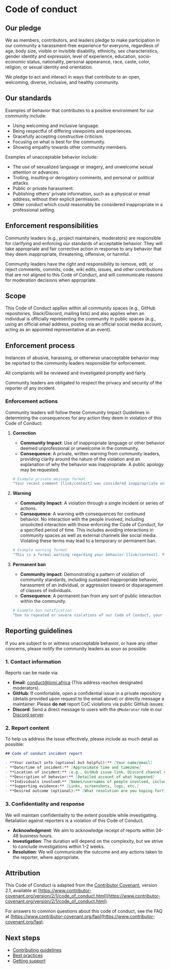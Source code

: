 # Code of conduct

## Our pledge

We as members, contributors, and leaders pledge to make participation in our community a harassment-free experience for everyone, regardless of age, body size, visible or invisible disability, ethnicity, sex characteristics, gender identity and expression, level of experience, education, socio-economic status, nationality, personal appearance, race, caste, color, religion, or sexual identity and orientation.

We pledge to act and interact in ways that contribute to an open, welcoming, diverse, inclusive, and healthy community.

## Our standards

Examples of behavior that contributes to a positive environment for our community include:

- Using welcoming and inclusive language.
- Being respectful of differing viewpoints and experiences.
- Gracefully accepting constructive criticism.
- Focusing on what is best for the community.
- Showing empathy towards other community members.

Examples of unacceptable behavior include:

- The use of sexualized language or imagery, and unwelcome sexual attention or advances.
- Trolling, insulting or derogatory comments, and personal or political attacks.
- Public or private harassment.
- Publishing others' private information, such as a physical or email address, without their explicit permission.
- Other conduct which could reasonably be considered inappropriate in a professional setting.

## Enforcement responsibilities

Community leaders (e.g., project maintainers, moderators) are responsible for clarifying and enforcing our standards of acceptable behavior. They will take appropriate and fair corrective action in response to any behavior that they deem inappropriate, threatening, offensive, or harmful.

Community leaders have the right and responsibility to remove, edit, or reject comments, commits, code, wiki edits, issues, and other contributions that are not aligned to this Code of Conduct, and will communicate reasons for moderation decisions when appropriate.

## Scope

This Code of Conduct applies within all community spaces (e.g., GitHub repositories, Slack/Discord, mailing lists) and also applies when an individual is officially representing the community in public spaces (e.g., using an official email address, posting via an official social media account, acting as an appointed representative at an event).

## Enforcement process

Instances of abusive, harassing, or otherwise unacceptable behavior may be reported to the community leaders responsible for enforcement.

All complaints will be reviewed and investigated promptly and fairly.

Community leaders are obligated to respect the privacy and security of the reporter of any incident.

### Enforcement actions

Community leaders will follow these Community Impact Guidelines in determining the consequences for any action they deem in violation of this Code of Conduct:

1.  **Correction**
    - **Community Impact**: Use of inappropriate language or other behavior deemed unprofessional or unwelcome in the community.
    - **Consequence**: A private, written warning from community leaders, providing clarity around the nature of the violation and an explanation of why the behavior was inappropriate. A public apology may be requested.
    ```bash
    # Example private message format
    "Your recent comment [link/context] was considered inappropriate under our Code of Conduct because [reason]. Please review the CoC and adjust your communication accordingly."
    ```

2.  **Warning**
    - **Community Impact**: A violation through a single incident or series of actions.
    - **Consequence**: A warning with consequences for continued behavior. No interaction with the people involved, including unsolicited interaction with those enforcing the Code of Conduct, for a specified period of time. This includes avoiding interactions in community spaces as well as external channels like social media. Violating these terms may lead to a temporary or permanent ban.
    ```bash
    # Example warning format
    "This is a formal warning regarding your behavior [link/context]. Further violations of the Code of Conduct may result in temporary or permanent restrictions from the community."
    ```

3.  **Permanent ban**
    - **Community impact**: Demonstrating a pattern of violation of community standards, including sustained inappropriate behavior, harassment of an individual, or aggression toward or disparagement of classes of individuals.
    - **Consequence**: A permanent ban from any sort of public interaction within the community.
    ```bash
    # Example ban notification
    "Due to repeated or severe violations of our Code of Conduct, your access to the lomi. community spaces has been permanently revoked."
    ```

## Reporting guidelines

If you are subject to or witness unacceptable behavior, or have any other concerns, please notify the community leaders as soon as possible.

### 1. Contact information

Reports can be made via:

- **Email**: [conduct@lomi.africa](mailto:conduct@lomi.africa) (This address reaches designated moderators).
- **GitHub**: If comfortable, open a confidential issue in a private repository (details provided upon request to the email above) or directly message a maintainer.
Please **do not** report CoC violations via public GitHub issues.
- **Discord**: Send a direct message to users with the `@Moderator` role in our [Discord server](https://discord.gg/33syDfh9).

### 2. Report content

To help us address the issue effectively, please include as much detail as possible:

```markdown
## Code of conduct incident report

- **Your contact info (optional but helpful):** [Your name/email]
- **Date/time of incident:** [Approximate time and timezone]
- **Location of incident:** [e.g., GitHub issue link, Discord channel name, etc.]
- **Description of behavior:** [Detailed account of what happened]
- **Individuals involved:** [Names/usernames of people involved, including witnesses if any]
- **Supporting evidence:** [Links, screenshots, logs, etc.]
- **Desired outcome (optional):** [What resolution are you hoping for?]
```

### 3. Confidentiality and response

We will maintain confidentiality to the extent possible while investigating. Retaliation against reporters is a violation of this Code of Conduct.

- **Acknowledgment**: We aim to acknowledge receipt of reports within 24-48 business hours.
- **Investigation**: The duration will depend on the complexity, but we strive to conclude investigations within 1-2 weeks.
- **Resolution**: We will communicate the outcome and any actions taken to the reporter, where appropriate.

## Attribution

This Code of Conduct is adapted from the [Contributor Covenant](https://www.contributor-covenant.org/), version 2.1, available at [https://www.contributor-covenant.org/version/2/1/code_of_conduct.html](https://www.contributor-covenant.org/version/2/1/code_of_conduct.html).

For answers to common questions about this code of conduct, see the FAQ at [https://www.contributor-covenant.org/faq](https://www.contributor-covenant.org/faq).

## Next steps

- [Contributing guidelines](./contributing-guidelines)
- [Best practices](./best-practices)
- [Getting support](../../support/contact) 